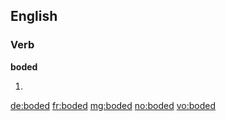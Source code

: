 ==English==

===Verb===
'''boded'''

# {{past of|[[bode]]}}

[[de:boded]]
[[fr:boded]]
[[mg:boded]]
[[no:boded]]
[[vo:boded]]